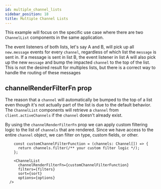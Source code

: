 ```yaml
---
id: multiple_channel_lists
sidebar_position: 18
title: Multiple Channel Lists
---
```


This example will focus on the specific use case where there are two `ChannelList` components in the same application.

The event listeners of both lists, let's say A and B, will pick up all `new.message` events for every `channel`, regardless of which list the `message` is sent in.
If a message is sent in list B, the event listener in list A will also pick up the new `message` and bump the impacted `channel` to the top of the list. This is not the desired result for multiples lists, but there is a correct way to handle the routing of these messages

## channelRenderFilterFn prop

The reason that a `channel` will automatically be bumped to the top of a list even though it's not actually part of the list is due to the default behavior.
The `ChannelList` components will retrieve a `channel` from `client.activeChannels` if the `channel` doesn't already exist.

By using the `channelRenderFilterFn` prop we can apply custom filtering logic to the list of `channels` that are rendered. Since we have access to the entire `channel` object, we can filter on type, custom fields, or other.

```tsx
    const customChannelFilterFunction = (channels: Channel[]) => {
      return channels.filter(/** your custom filter logic */);
    };

    <ChannelList
      channelRenderFilterFn={customChannelFilterFunction}
      filters={filters}
      sort={sort}
      options={options}
  />
```
